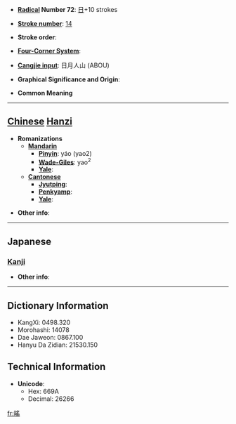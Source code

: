 * '''[[Wiktionary:Chinese radical index| Radical]] Number 72''': [[Wiktionary:Chinese radical index 日|日]]+10 strokes

* '''[[Wiktionary:Chinese total strokes index|Stroke number]]''': [[Wiktionary:Chinese total strokes index 14|14]]

* '''Stroke order''': 

* '''[[Wiktionary:Chinese four corner index|Four-Corner System]]''': 

* '''[[Wiktionary:Chinese Cangjie index|Cangjie input]]''': 日月人山 (ABOU)

* '''Graphical Significance and Origin''': 

* '''Common Meaning'''

----

== [[Chinese]] [[Hanzi]] ==

* '''Romanizations'''
** '''[[Mandarin]]'''
*** '''[[Pinyin]]''': yáo (yao2)
*** '''[[Wade-Giles]]''': yao<sup>2</sup>
*** '''[[Yale]]''': 
** '''[[Cantonese]]'''
*** '''[[Jyutping]]''':
*** '''[[Penkyamp]]''': 
*** '''[[Yale]]''': 

* '''Other info''': 

----

==Japanese==
===[[Kanji]]===
{{kanji|on readings=[[よう]] (yō)
|kun readings=[[ひのひかり]] (hinohikari), [[あきらか]] (akiraka)
}}

* '''Other info''':  

----

== Dictionary Information ==

* KangXi: 0498.320
* Morohashi: 14078
* Dae Jaweon: 0867.100
* Hanyu Da Zidian: 21530.150

== Technical Information ==

* '''Unicode''':
** Hex: 669A
** Decimal: 26266

[[fr:暚]]